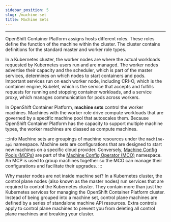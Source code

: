 ```yaml
---
sidebar_position: 5
slug: /machine-set
title: Machine Sets
---
```


---
OpenShift Container Platform assigns hosts different roles. These roles define the function of the machine within the cluster. The cluster contains definitions for the standard master and worker role types.

In a Kubernetes cluster, the worker nodes are where the actual workloads requested by Kubernetes users run and are managed. The worker nodes advertise their capacity and the scheduler, which is part of the master services, determines on which nodes to start containers and pods. Important services run on each worker node, including CRI-O, which is the container engine, Kubelet, which is the service that accepts and fulfills requests for running and stopping container workloads, and a service proxy, which manages communication for pods across workers.

In OpenShift Container Platform, **machine sets** control the worker machines. Machines with the worker role drive compute workloads that are governed by a specific machine pool that autoscales them. Because OpenShift Container Platform has the capacity to support multiple machine types, the worker machines are classed as compute machines. 

:::info
Machine sets are groupings of machine resources under the `machine-api` namespace. Machine sets are configurations that are designed to start new machines on a specific cloud provider. Conversely, [Machine Config Pools (MCPs)](/mcp) are part of the [Machine Config Operator (MCO)](/mco) namespace. An MCP is used to group machines together so the MCO can manage their configurations and facilitate their upgrades.
:::


Why master nodes are not inside machine set?
In a Kubernetes cluster, the control plane nodes (also known as the master nodes) run services that are required to control the Kubernetes cluster. They contain more than just the Kubernetes services for managing the OpenShift Container Platform cluster. Instead of being grouped into a machine set, control plane machines are defined by a series of standalone machine API resources. Extra controls apply to control plane machines to prevent you from deleting all control plane machines and breaking your cluster.
